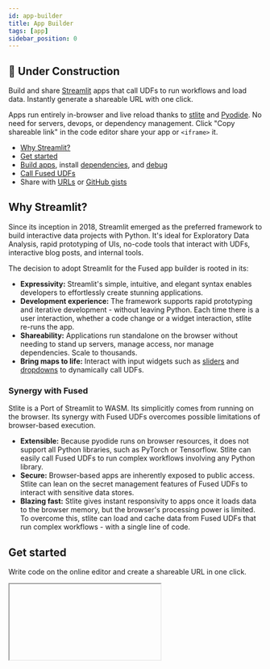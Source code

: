 ```yaml
---
id: app-builder
title: App Builder
tags: [app]
sidebar_position: 0
---
```




## <Tag color="#D1E550" fontColor="#141414" >🚧 Under Construction</Tag>

Build and share [Streamlit](https://docs.streamlit.io/) apps that call UDFs to run workflows and load data. Instantly generate a shareable URL with one click.

Apps run entirely in-browser and live reload thanks to [stlite](https://github.com/whitphx/stlite) and [Pyodide](https://pyodide.org/en/stable/). No need for servers, devops, or dependency management. Click "Copy shareable link" in the code editor share your app or `<iframe>` it.

- [Why Streamlit?](/workbench/app-builder/#why-streamlit)
- [Get started](/workbench/app-builder/#get-started)
- [Build apps](/workbench/app-builder/#build-apps), install [dependencies](/workbench/app-builder/#dependencies), and [debug](/workbench/app-builder/#debug)
- [Call Fused UDFs](/workbench/app-builder/#call-fused-udfs)
- Share with [URLs](/workbench/app-builder/#share) or [GitHub gists](/workbench/app-builder/#github-gists)

## Why Streamlit?

Since its inception in 2018, Streamlit emerged as the preferred framework to build interactive data projects with Python. It's ideal for Exploratory Data Analysis, rapid prototyping of UIs, no-code tools that interact with UDFs, interactive blog posts, and internal tools.

The decision to adopt Streamlit for the Fused app builder is rooted in its:
- **Expressivity:** Streamlit's simple, intuitive, and elegant syntax enables developers to effortlessly create stunning applications.
- **Development experience:** The framework supports rapid prototyping and iterative development - without leaving Python. Each time there is a user interaction, whether a code change or a widget interaction, stlite re-runs the app.
- **Shareability:** Applications run standalone on the browser without needing to stand up servers, manage access, nor manage dependencies. Scale to thousands.
- **Bring maps to life:** Interact with input widgets such as [sliders](https://docs.streamlit.io/develop/api-reference/widgets/st.slider) and [dropdowns](https://docs.streamlit.io/develop/api-reference/widgets/st.selectbox) to dynamically call UDFs.

### Synergy with Fused

Stlite is a Port of Streamlit to WASM. Its simplicitly comes from running on the browser. Its synergy with Fused UDFs overcomes possible limitations of browser-based execution.

- **Extensible:** Because pyodide runs on browser resources, it does not support all Python libraries, such as PyTorch or Tensorflow. Stlite can easily call Fused UDFs to run complex workflows involving any Python library.
- **Secure:** Browser-based apps are inherently exposed to public access. Stlite can lean on the secret management features of Fused UDFs to interact with sensitive data stores.
- **Blazing fast:** Stlite gives instant responsivity to apps once it loads data to the browser memory, but the browser's processing power is limited. To overcome this, stlite can load and cache data from Fused UDFs that run complex workflows - with a single line of code.

## Get started

Write code on the online editor and create a shareable URL in one click.


<Iframe
  id="iframe-1"
  code={CODE}
  requirements={[
    "/pyarrow/pyarrow-17.0.0-cp312-cp312-pyodide_2024_0_wasm32.whl",
    "micropip",
    "pyodide-unix-timezones", // needed by pyarrow
    "geopandas",
    "requests",
    "xarray",
    "yarl",
    // Commonly used in product:
    "pydeck",
  ]}
/>


## Build apps



Add [widgets](https://docs.streamlit.io/develop/api-reference/widgets) that interact with UDFs, display data with [data](https://docs.streamlit.io/develop/api-reference/data) and [text](https://docs.streamlit.io/develop/api-reference/text) elements, and structure the app with [layout components](https://docs.streamlit.io/develop/api-reference/layout). If you're new to Streamlit, check out the [Streamlit Get Started](https://docs.streamlit.io/get-started) page.

```python
import streamlit as st

st.write("Hello, *Fused!* :rocket:")
```

By default, your app updates every time you change its code. This can be configured in the settings.

## Dependencies

Click "Requirements" on the top-right menu of the code editor to set Python packages for the app. This is limited to packages compatible with Pyodide. Please get in touch if you need help with a specific package.


## Debug

Click "Reset app" on the top-right menu of the code editor in case things aren't working as expected.


## Call Fused UDFs

These snippets illustrate a few ways to call UDFs.

### With `fused_app.run` (beta)

Call a UDF with `fused_app.run`.

```python
import fused_app
import streamlit as st

threshold = st.sidebar.slider("Threshold", 0, 1000, 250)
token = "dbd709c58f1d828bb06f3fc53991963910dc585ab45b692b5981bd78a78fa43a"
df = fused_app.run(token, threshold=threshold)

```

### HTTP endpoints

Call Fused UDFs with HTTP endpoints.

```python
import streamlit as st
import requests

city = st.selectbox("Select city", ("Boston", "Paris", "New York"))
url = f"https://staging.fused.io/server/v1/realtime-shared/fsh_1bkKoOETvhhQ7TtKfwOQ7i/run/file?dtype_out_vector=geojson&city={city}"

response = requests.get(url)
st.write(response.content)
```

### Pandas

Create a [pandas](https://pandas.pydata.org/docs/user_guide/index.html) `DataFrame` from a UDF HTTP endpoint.

```python
import streamlit as st
import pandas as pd

url = f"https://staging.fused.io/server/v1/realtime-shared/fsh_1bkKoOETvhhQ7TtKfwOQ7i/run/file?dtype_out_vector=csv&city=Boston"
df = pd.read_csv(url)
st.data_editor(df.head())
```

### Pydeck

Create [pydeck](https://deckgl.readthedocs.io/en/latest/layer.html) layers with UDF HTTP endpoints.

```python
import pydeck as pdk
import streamlit as st

url_overture = "https://www.fused.io/server/v1/realtime-shared/c8679490a7c130178e2781a45f4090208c9bcd8d8d7572532c4c39c4d0914467/run/tiles/{z}/{x}/{y}?dtype_out_vector=geojson&return_object=gdf_overture"
st.pydeck_chart(
    pdk.Deck(
        map_style="mapbox://styles/mapbox/dark-v9",
        initial_view_state=pdk.ViewState(latitude=40.7431, longitude=-73.9874, zoom=14, pitch=25),
        layers=[
            pdk.Layer(
                "TileLayer",
                data=url_overture,
                get_line_color=[255, 25, 2, 100],
                stroked=True,
                get_line_width=2,
                pickable=True,
                filled=False,
            )
        ],
    )
)
```

## Share

Shared apps run without authentication. Public URLs have a token like `https://www.fused.io/workbench#app/s/i/fa_45G5QVNVUPJPo4jr6k4mtY`. In private URLs, code is encoded in the URL like `https://www.fused.io/workbench#app/s/aH4sIAAAAAAAAA` to save, share, and restore the app.

## GitHub gists

Load an app from a Github Gist directly from the UI or by appending the gist ID to the URL like `https://www.fused.io/workbench#app/s/u/https://gist.github.com/pgzmnk/43045302f3b668ab5482d8a23f6f4de5`.


## App gallery

## <Tag color="#D1E550" fontColor="#141414" >🚧 Coming soon...</Tag>
